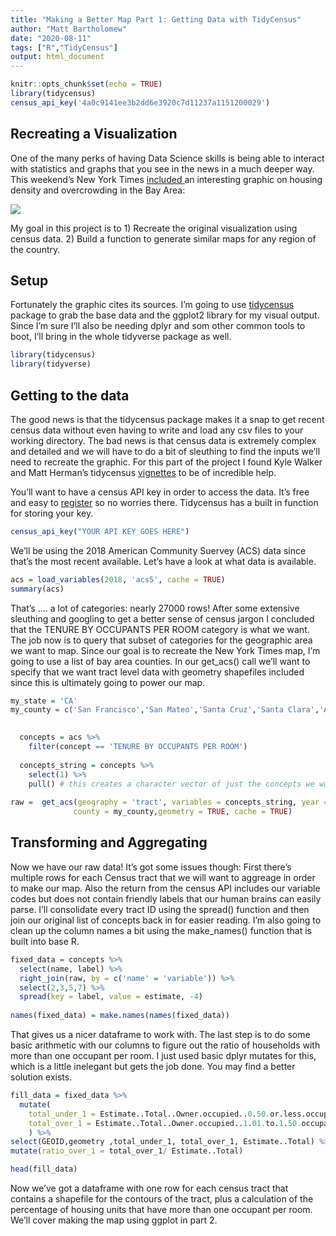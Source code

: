 ```yaml
---
title: "Making a Better Map Part 1: Getting Data with TidyCensus"
author: "Matt Bartholomew"
date: "2020-08-11"
tags: ["R","TidyCensus"]
output: html_document
---
```


```r
knitr::opts_chunk$set(echo = TRUE)
library(tidycensus)
census_api_key('4a0c9141ee3b2dd6e3920c7d11237a1151200029')

```

## Recreating a Visualization

One of the many perks of having Data Science skills is being able to interact with statistics and graphs that you see in the news in a much deeper way. This weekend's New York Times <a href = 'https://www.nytimes.com/2020/08/01/business/economy/housing-overcrowding-coronavirus.html'> included </a> an interesting graphic on housing density and overcrowding in the Bay Area: 

<img src = 'https://pbs.twimg.com/media/EeWdu85XsAE2NGZ?format=jpg&name=900x900'> 

My goal in this project is to 1) Recreate the original visualization using census data. 2) Build a function to generate similar maps for any region of the country. 

## Setup

Fortunately the graphic cites its sources. I'm going to use <a href = 'https://github.com/walkerke/tidycensus'> tidycensus </a> package to grab the base data and the ggplot2 library for my visual output. Since I'm sure I'll also be needing dplyr and som other common tools to boot, I'll bring in the whole tidyverse package as well. 

```r
library(tidycensus)
library(tidyverse)
```

## Getting to the data 

The good news is that the tidycensus package makes it a snap to get recent census data without even having to write and load any csv files to your working directory. The bad news is that census data is extremely complex and detailed and we will have to do a bit of sleuthing to find the inputs we'll need to recreate the graphic. For this part of the project I found Kyle Walker and Matt Herman's tidycensus <a href = 'https://walker-data.com/tidycensus/index.html'>vignettes</a> to be of incredible help. 

You'll want to have a census API key in order to access the data. It's free and easy to <a href = 'http://api.census.gov/data/key_signup.html'> register</a> so no worries there. Tidycensus has a built in function for storing your key.

```r
census_api_key("YOUR API KEY GOES HERE")
```
We'll be using the 2018 American Community Suervey (ACS) data since that's the most recent available. Let's have a look at what data is available. 

```r
acs = load_variables(2018, 'acs5', cache = TRUE) 
summary(acs)

```

That's .... a lot of categories: nearly 27000 rows! After some extensive sleuthing and googling to get a better sense of census jargon I concluded that the TENURE BY OCCUPANTS PER ROOM category is what we want. The job now is to query that subset of categories for the geographic area we want to map. Since our goal is to recreate the New York Times map, I'm going to use a list of bay area counties. In our get_acs() call we'll want to specify that we want tract level data with geometry shapefiles included since this is ultimately going to power our map.
```r
my_state = 'CA'
my_county = c('San Francisco','San Mateo','Santa Cruz','Santa Clara','Alameda','Contra Costa')

  
  concepts = acs %>% 
    filter(concept == 'TENURE BY OCCUPANTS PER ROOM')
  
  concepts_string = concepts %>% 
    select(1) %>% 
    pull() # this creates a character vector of just the concepts we want
  
raw =  get_acs(geography = 'tract', variables = concepts_string, year = 2018, state = my_state, 
              county = my_county,geometry = TRUE, cache = TRUE) 
```

## Transforming and Aggregating

Now we have our raw data! It's got some issues though: First there's multiple rows for each Census tract that we will want to aggreage in order to make our map. Also the return from the census API includes our variable codes but does not contain friendly labels that our human brains can easily parse. I'll consolidate every tract ID using the spread() function and then join our original list of concepts back in for easier reading. I'm also going to clean up the column names a bit using the make_names() function that is built into base R. 

```r
fixed_data = concepts %>% 
  select(name, label) %>% 
  right_join(raw, by = c('name' = 'variable')) %>% 
  select(2,3,5,7) %>% 
  spread(key = label, value = estimate, -4)
  
names(fixed_data) = make.names(names(fixed_data))
```

That gives us a nicer dataframe to work with. The last step is to do some basic arithmetic with our columns to figure out the ratio of households with more than one occupant per room. I just used basic dplyr mutates for this, which is a little inelegant but gets the job done. You may find a better solution exists. 

```r
fill_data = fixed_data %>% 
  mutate(
    total_under_1 = Estimate..Total..Owner.occupied..0.50.or.less.occupants.per.room + Estimate..Total..Owner.occupied..0.51.to.1.00.occupants.per.room +    Estimate..Total..Renter.occupied..0.50.or.less.occupants.per.room + Estimate..Total..Renter.occupied..0.51.to.1.00.occupants.per.room,
    total_over_1 = Estimate..Total..Owner.occupied..1.01.to.1.50.occupants.per.room + Estimate..Total..Owner.occupied..1.51.to.2.00.occupants.per.room +    Estimate..Total..Owner.occupied..2.01.or.more.occupants.per.room + Estimate..Total..Renter.occupied..1.01.to.1.50.occupants.per.room + Estimate..Total..Renter.occupied..1.51.to.2.00.occupants.per.room + Estimate..Total..Renter.occupied..2.01.or.more.occupants.per.room
    ) %>% 
select(GEOID,geometry ,total_under_1, total_over_1, Estimate..Total) %>% 
mutate(ratio_over_1 = total_over_1/ Estimate..Total)

head(fill_data)

```

Now we've got a dataframe with one row for each census tract that contains a shapefile for the contours of the tract, plus a calculation of the percentage of housing units that have more than one occupant per room. We'll cover making the map using ggplot in part 2.
